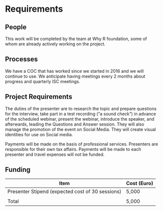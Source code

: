 # Requirements
<!-- 
An idea of what is required to make the project actually happen
-->

## People

This work will be completed by the team at Why R foundation, some of whom are already actively working on the project.

<!--
Who needs to be involved, what's the proposed structure, what will it take to get their involvement?
-->

## Processes
We have a COC that has worked since we started in 2016 and we will continue to use. We anticipate having meetings every 2 months about progress and quarterly ISC meetings.

<!-- 
What processes need to be put in place e.g. codes of conduct, regular ISC meetings, handover to the community at large?
-->

## Project Requirements

The duties of the presenter are to research the topic and prepare questions for the interview, take part in a test recording (“a sound check”) in advance of the scheduled webinar, present the webinar, introduce the speaker, and afterwards, leading the Questions and Answer session. They will also manage the promotion of the event on Social Media. They will create visual identities for use on Social media.

Payments will be made on the basis of professional services. Presenters are responsible for their own tax affairs. Payments will be made to each presenter and travel expenses will not be funded.

<!--
What is going to be needed to deliver this project? 

Will cloud computing be used - if yes are there are necessary components that will be deciding factors between providers?

Are there tools or tech that don't exist that will be produced to facilitate the project?
-->

## Funding
Item                                              | Cost (Euro)
------------------------------------------------- | ------------- 
Presenter Stipend (expected cost of 30 sessions)  |  5,000  
                                                  |
Total                                             |  5,000



<!-- 
[TO DO] THE GUIDANCE IS PRETTY UNCLEAR, ESP IN LIGHT OF GABOR'S PROPOSAL VS AWARD SIZE

-->

<!--  ## Summary -->


<!--
A summary of the requirements that contextualises the costs
-->

